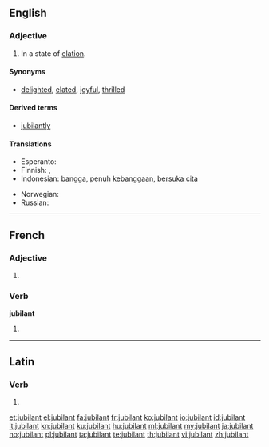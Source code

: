 ==English==

===Adjective===
{{en-adj}}

# In a state of [[elation]].

====Synonyms====
* {{sense|in a state of elation}} [[delighted]], [[elated]], [[joyful]], [[thrilled]]

====Derived terms====
* [[jubilantly]]

====Translations====
{{trans-top|In a state of elation}}
* Esperanto: {{t-|eo|jubila}}
* Finnish: {{t-|fi|riemuitseva}}, {{t-|fi|riemukas}}
* Indonesian: [[bangga]], penuh [[bangga|kebanggaan]], [[suka cita|bersuka cita]]
{{trans-mid}}
* Norwegian: {{qualifier|adv}} {{t-|no|jublende}}
* Russian: {{t+|ru|ликующий}}
{{trans-bottom}}

----

==French==

===Adjective===
{{fr-adj}}

# {{l|en|jubilant}}

===Verb===
'''jubilant'''

# {{present participle of|jubiler|lang=fr}}

----

==Latin==

===Verb===
{{la-verb-form|jūbilant}}

# {{conjugation of|jūbilō||3|p|pres|act|ind|lang=la}}

[[et:jubilant]]
[[el:jubilant]]
[[fa:jubilant]]
[[fr:jubilant]]
[[ko:jubilant]]
[[io:jubilant]]
[[id:jubilant]]
[[it:jubilant]]
[[kn:jubilant]]
[[ku:jubilant]]
[[hu:jubilant]]
[[ml:jubilant]]
[[my:jubilant]]
[[ja:jubilant]]
[[no:jubilant]]
[[pl:jubilant]]
[[ta:jubilant]]
[[te:jubilant]]
[[th:jubilant]]
[[vi:jubilant]]
[[zh:jubilant]]